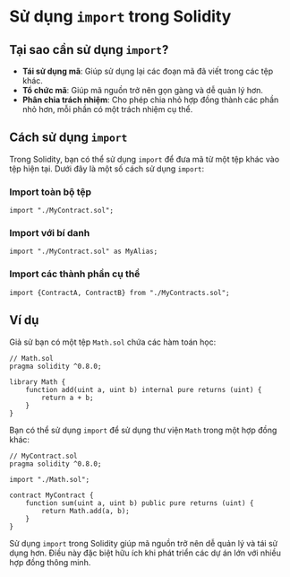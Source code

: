 # Sử dụng `import` trong Solidity


<YouTubePlayer videoId="93NQEHC0c3Y"/>

## Tại sao cần sử dụng `import`?
- **Tái sử dụng mã**: Giúp sử dụng lại các đoạn mã đã viết trong các tệp khác.
- **Tổ chức mã**: Giúp mã nguồn trở nên gọn gàng và dễ quản lý hơn.
- **Phân chia trách nhiệm**: Cho phép chia nhỏ hợp đồng thành các phần nhỏ hơn, mỗi phần có một trách nhiệm cụ thể.

## Cách sử dụng `import`
Trong Solidity, bạn có thể sử dụng `import` để đưa mã từ một tệp khác vào tệp hiện tại. Dưới đây là một số cách sử dụng `import`:

### Import toàn bộ tệp

```solidity
import "./MyContract.sol";
```

### Import với bí danh

```solidity
import "./MyContract.sol" as MyAlias;
```

### Import các thành phần cụ thể

```solidity
import {ContractA, ContractB} from "./MyContracts.sol";
```

## Ví dụ
Giả sử bạn có một tệp `Math.sol` chứa các hàm toán học:

```solidity
// Math.sol
pragma solidity ^0.8.0;

library Math {
    function add(uint a, uint b) internal pure returns (uint) {
        return a + b;
    }
}
```

Bạn có thể sử dụng `import` để sử dụng thư viện `Math` trong một hợp đồng khác:

```solidity
// MyContract.sol
pragma solidity ^0.8.0;

import "./Math.sol";

contract MyContract {
    function sum(uint a, uint b) public pure returns (uint) {
        return Math.add(a, b);
    }
}
```

Sử dụng `import` trong Solidity giúp mã nguồn trở nên dễ quản lý và tái sử dụng hơn. Điều này đặc biệt hữu ích khi phát triển các dự án lớn với nhiều hợp đồng thông minh.